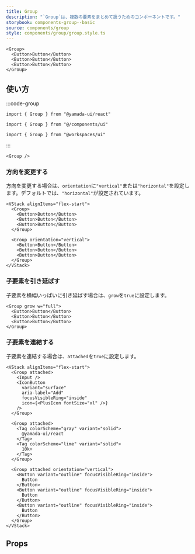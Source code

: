 ```yaml
---
title: Group
description: "`Group`は、複数の要素をまとめて扱うためのコンポーネントです。"
storybook: components-group--basic
source: components/group
style: components/group/group.style.ts
---
```


```tsx preview
<Group>
  <Button>Button</Button>
  <Button>Button</Button>
  <Button>Button</Button>
</Group>
```

## 使い方

:::code-group

```tsx [package]
import { Group } from "@yamada-ui/react"
```

```tsx [alias]
import { Group } from "@/components/ui"
```

```tsx [monorepo]
import { Group } from "@workspaces/ui"
```

:::

```tsx
<Group />
```

### 方向を変更する

方向を変更する場合は、`orientation`に`"vertical"`または`"horizontal"`を設定します。デフォルトでは、`"horizontal"`が設定されています。

```tsx preview
<VStack alignItems="flex-start">
  <Group>
    <Button>Button</Button>
    <Button>Button</Button>
    <Button>Button</Button>
  </Group>

  <Group orientation="vertical">
    <Button>Button</Button>
    <Button>Button</Button>
    <Button>Button</Button>
  </Group>
</VStack>
```

### 子要素を引き延ばす

子要素を横幅いっぱいに引き延ばす場合は、`grow`を`true`に設定します。

```tsx preview
<Group grow w="full">
  <Button>Button</Button>
  <Button>Button</Button>
  <Button>Button</Button>
</Group>
```

### 子要素を連結する

子要素を連結する場合は、`attached`を`true`に設定します。

```tsx preview
<VStack alignItems="flex-start">
  <Group attached>
    <Input />
    <IconButton
      variant="surface"
      aria-label="Add"
      focusVisibleRing="inside"
      icon={<PlusIcon fontSize="xl" />}
    />
  </Group>

  <Group attached>
    <Tag colorScheme="gray" variant="solid">
      @yamada-ui/react
    </Tag>
    <Tag colorScheme="lime" variant="solid">
      10k+
    </Tag>
  </Group>

  <Group attached orientation="vertical">
    <Button variant="outline" focusVisibleRing="inside">
      Button
    </Button>
    <Button variant="outline" focusVisibleRing="inside">
      Button
    </Button>
    <Button variant="outline" focusVisibleRing="inside">
      Button
    </Button>
  </Group>
</VStack>
```

## Props

<PropsTable name="group" />
